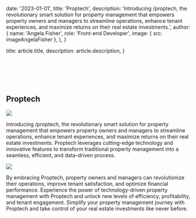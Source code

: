 
  date: '2023-01-01',
  title: 'Proptech',
  description:
    'Introducing /proptech, the revolutionary smart solution for property management that empowers property owners and managers to streamline operations, enhance tenant experiences, and maximize returns on their real estate investments.',
  author: {
    name: 'Angela Fisher',
    role: 'Front-end Developer',
    image: { src: imageAngelaFisher },
  },
}

  title: article.title,
  description: article.description,
}

<br />
<br />
<br />
<br />

## Proptech

![](./proptech.png)

Introducing /proptech, the revolutionary smart solution for property management that empowers property owners and managers to streamline operations,
enhance tenant experiences, and maximize returns on their real estate investments.
Proptech leverages cutting-edge technology and innovative features to transform traditional property management into a seamless, efficient, and data-driven process.

![](./pimg.png)

By embracing Proptech, property owners and managers can revolutionize their operations, improve tenant satisfaction, and optimize financial performance.
Experience the power of technology-driven property management with Proptech and unlock new levels of efficiency, profitability, and tenant engagement.
Simplify your property management journey with Proptech and take control of your real estate investments like never before.
